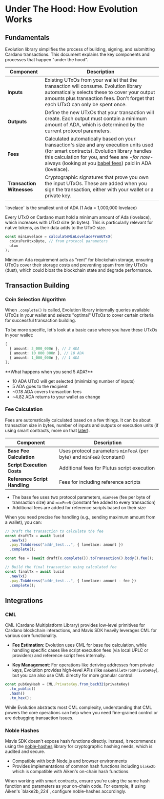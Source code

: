 
# Under The Hood: How Evolution Works

## Fundamentals 

Evolution library simplifies the process of building, signing, and submitting Cardano transactions. This document explains the key components and processes that happen "under the hood".

| Component                 | Description                                                                                                                                                                                                                                                                                                   |
| ------------------------- | ------------------------------------------------------------------------------------------------------------------------------------------------------------------------------------------------------------------------------------------------------------------------------------------------------------- |
| **Inputs**                | Existing UTxOs from your wallet that the transaction will consume. Evolution library automatically selects these to cover your output amounts plus transaction fees. Don't forget that each UTxO can only be spent once.                                                                                      |
| **Outputs**               | Define the new UTxOs that your transaction will create. Each output must contain a minimum amount of ADA, which is determined by the current protocol parameters.                                                                                                                                             |
| **Fees**                  | Calculated automatically based on your transaction's size and any execution units used (for smart contracts). Evolution library handles this calculation for you, and fees are _-for now-_ always (looking at you [babel fees](https://iohk.io/en/blog/posts/2021/02/25/babel-fees/)) paid in ADA (lovelace). |
| **Transaction Witnesses** | Cryptographic signatures that prove you own the input UTxOs. These are added when you sign the transaction, either with your wallet or a private key.                                                                                                                                                         |

<Callout type="info">
  `lovelace` is the smallest unit of ADA (1 Ada = 1,000,000 lovelace)
</Callout>

Every UTxO on Cardano must hold a minimum amount of Ada (lovelace), which increases with UTxO size (in bytes). This is particularly relevant for native tokens, as their data adds to the UTxO size.

```typescript
const minLovelace = calculateMinLovelaceFromUTxO(
  coinsPerUtxoByte, // from protocol parameters
  utxo
);
```

Minimum Ada requirement acts as "rent" for blockchain storage, ensuring UTxOs cover their storage costs and preventing spam from tiny UTxOs (dust), which could bloat the blockchain state and degrade performance.

## Transaction Building

### Coin Selection Algorithm

When `.complete()` is called, Evolution library internally queries available UTxOs in your wallet and selects "optimal" UTxOs to cover certain criteria for successful transaction building.

To be more specific, let's look at a basic case where you have these UTxOs in your wallet:

```typescript
[
  { amount: 3_000_000n }, // 3 ADA
  { amount: 10_000_000n }, // 10 ADA
  { amount: 1_000_000n }, // 1 ADA
];
```

<Callout>
  **What happens when you send 5 ADA?**

- 10 ADA UTxO will get selected (minimizing number of inputs)
- 5 ADA goes to the recipient
- ~0.18 ADA covers transaction fees
- ~4.82 ADA returns to your wallet as change
</Callout>

### Fee Calculation

Fees are automatically calculated based on a few things. It can be about transaction size in bytes, number of inputs and outputs or execution units (if using smart contracts, more on that [later](/documentation/deep-dives/smart-contract-interactions)).

| Component                     | Description                                                            |
| ----------------------------- | ---------------------------------------------------------------------- |
| **Base Fee Calculation**      | Uses protocol parameters `minFeeA` (per byte) and `minFeeB` (constant) |
| **Script Execution Costs**    | Additional fees for Plutus script execution                            |
| **Reference Script Handling** | Fees for including reference scripts                                   |

- The base fee uses two protocol parameters, `minFeeA` (fee per byte of transaction size) and `minFeeB` (constant fee added to every transaction)
- Additional fees are added for reference scripts based on their size

<Callout>
When you need precise fee handling (e.g., sending maximum amount from a wallet), you can:

```typescript
// Draft the transaction to calculate the fee
const draftTx = await lucid
  .newTx()
  .pay.ToAddress("addr_test...", { lovelace: amount })
  .complete();

const fee = (await draftTx.complete()).toTransaction().body().fee();

// Build the final transaction using calculated fee
const finalTx = await lucid
  .newTx()
  .pay.ToAddress("addr_test...", { lovelace: amount - fee })
  .complete();
```

</Callout>

## Integrations

### CML

CML (Cardano Multiplatform Library) provides low-level primitives for Cardano blockchain interactions, and Mavis SDK heavily leverages CML for various core functionality.

- **Fee Estimation**: Evolution uses CML for base fee calculation, while handling specific cases like script execution fees (via local UPLC or providers) and reference script fees internally.

- **Key Management**: For operations like deriving addresses from private keys, Evolution provides high-level APIs (like `makeWalletFromPrivateKey`), but you can also use CML directly for more granular control:

```typescript
const pubKeyHash = CML.PrivateKey.from_bech32(privateKey)
  .to_public()
  .hash()
  .to_hex();
```

<Callout type="info">
  While Evolution abstracts most CML complexity, understanding that CML powers
  the core operations can help when you need fine-grained control or are
  debugging transaction issues.
</Callout>

### Noble Hashes

Mavis SDK doesn't expose hash functions directly. Instead, it recommends using the [noble-hashes](https://github.com/paulmillr/noble-hashes) library for cryptographic hashing needs, which is audited and secure.

- Compatible with both Node.js and browser environments
- Provides implementations of common hash functions including `blake2b` which is compatible with Aiken's on-chain hash functions

<Callout type="info">
  When working with smart contracts, ensure you're using the same hash function
  and parameters as your on-chain code. For example, if using Aiken's
  `blake2b_224`, configure noble-hashes accordingly.
</Callout>
